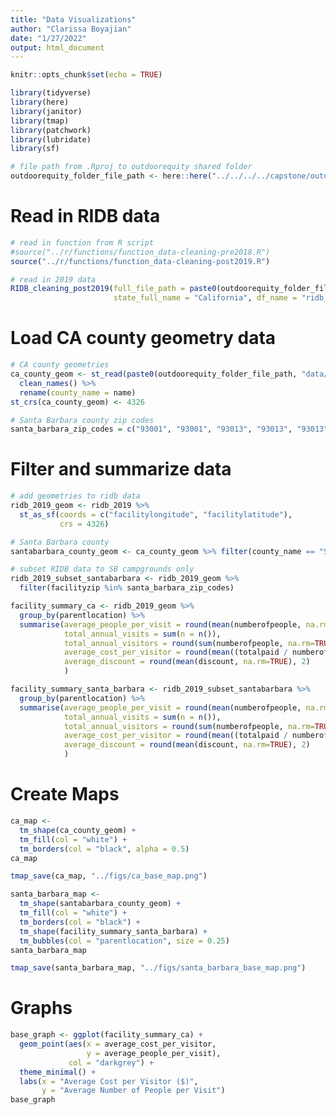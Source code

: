 ```yaml
---
title: "Data Visualizations"
author: "Clarissa Boyajian"
date: "1/27/2022"
output: html_document
---
```


```r
knitr::opts_chunk$set(echo = TRUE)

library(tidyverse)
library(here)
library(janitor)
library(tmap)
library(patchwork)
library(lubridate)
library(sf)

# file path from .Rproj to outdoorequity shared folder
outdoorequity_folder_file_path <- here::here("../../../../capstone/outdoorequity/")
```

# Read in RIDB data

```r
# read in function from R script
#source("../r/functions/function_data-cleaning-pre2018.R")
source("../r/functions/function_data-cleaning-post2019.R")

# read in 2019 data
RIDB_cleaning_post2019(full_file_path = paste0(outdoorequity_folder_file_path, "data/reservations2019.csv"), 
                       state_full_name = "California", df_name = "ridb_2019")
```
# Load CA county geometry data

```r
# CA county geometries
ca_county_geom <- st_read(paste0(outdoorequity_folder_file_path, "data/ca_county_geometries/counties.shp")) %>% 
  clean_names() %>% 
  rename(county_name = name)
st_crs(ca_county_geom) <- 4326

# Santa Barbara county zip codes
santa_barbara_zip_codes = c("93001", "93001", "93013", "93013", "93013", "93067", "93101", "93103", "93103", "93103", "93105", "93105", "93108", "93108", "93108", "93108", "93109", "93110", "93111", "93117", "93117", "93117", "93117", "93252", "93252", "93254", "93254", "93427", "93429", "93434", "93436", "93436", "93436", "93436", "93437", "93440", "93441", "93454", "93454", "93454", "93455", "93455", "93455", "93455", "93458", "93460", "93463", "93463", "93463", "93463", "93463")
```

# Filter and summarize data

```r
# add geometries to ridb data
ridb_2019_geom <- ridb_2019 %>% 
  st_as_sf(coords = c("facilitylongitude", "facilitylatitude"),
           crs = 4326)

# Santa Barbara county  
santabarbara_county_geom <- ca_county_geom %>% filter(county_name == "Santa Barbara")

# subset RIDB data to SB campgrounds only
ridb_2019_subset_santabarbara <- ridb_2019_geom %>% 
  filter(facilityzip %in% santa_barbara_zip_codes)
```

```r
facility_summary_ca <- ridb_2019_geom %>% 
  group_by(parentlocation) %>% 
  summarise(average_people_per_visit = round(mean(numberofpeople, na.rm=TRUE), 0),
            total_annual_visits = sum(n = n()),
            total_annual_visitors = round(sum(numberofpeople, na.rm=TRUE), 0),
            average_cost_per_visitor = round(mean((totalpaid / numberofpeople), na.rm=TRUE), 2),
            average_discount = round(mean(discount, na.rm=TRUE), 2)
            )

facility_summary_santa_barbara <- ridb_2019_subset_santabarbara %>% 
  group_by(parentlocation) %>% 
  summarise(average_people_per_visit = round(mean(numberofpeople, na.rm=TRUE), 0),
            total_annual_visits = sum(n = n()),
            total_annual_visitors = round(sum(numberofpeople, na.rm=TRUE), 0),
            average_cost_per_visitor = round(mean((totalpaid / numberofpeople), na.rm=TRUE), 2),
            average_discount = round(mean(discount, na.rm=TRUE), 2)
            )
```



# Create Maps

```r
ca_map <- 
  tm_shape(ca_county_geom) + 
  tm_fill(col = "white") +
  tm_borders(col = "black", alpha = 0.5)
ca_map

tmap_save(ca_map, "../figs/ca_base_map.png")
```

```r
santa_barbara_map <- 
  tm_shape(santabarbara_county_geom) + 
  tm_fill(col = "white") +
  tm_borders(col = "black") +
  tm_shape(facility_summary_santa_barbara) +
  tm_bubbles(col = "parentlocation", size = 0.25)
santa_barbara_map

tmap_save(santa_barbara_map, "../figs/santa_barbara_base_map.png")
```

# Graphs

```r
base_graph <- ggplot(facility_summary_ca) +
  geom_point(aes(x = average_cost_per_visitor,
                 y = average_people_per_visit),
             col = "darkgrey") +
  theme_minimal() +
  labs(x = "Average Cost per Visitor ($)",
       y = "Average Number of People per Visit")
base_graph
```




